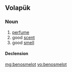 ==Volapük==

===Noun===
{{vo-noun}}

# [[perfume]]
# good [[scent]]
# good [[smell]]

====Declension====
{{vo-decl-noun}}

[[mg:benosmelot]]
[[vo:benosmelot]]